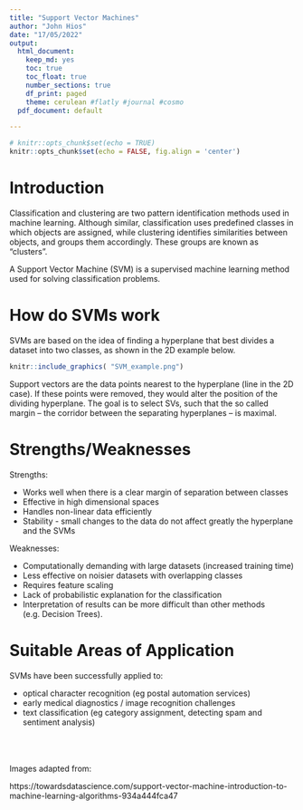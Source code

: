 ```yaml
---
title: "Support Vector Machines"
author: "John Hios"
date: "17/05/2022"
output: 
  html_document:
    keep_md: yes
    toc: true
    toc_float: true
    number_sections: true
    df_print: paged
    theme: cerulean #flatly #journal #cosmo
  pdf_document: default

---
```


```r
# knitr::opts_chunk$set(echo = TRUE)
knitr::opts_chunk$set(echo = FALSE, fig.align = 'center')
```

# Introduction

Classification and clustering are two pattern identification methods used in machine learning. Although similar, classification uses predefined classes in which objects are assigned, while clustering identifies similarities between objects, and groups them accordingly. These groups are known as "clusters".

A Support Vector Machine (SVM) is a supervised machine learning method used for solving classification problems.


# How do SVMs work

SVMs are based on the idea of finding a hyperplane that best divides a dataset into two classes, as shown in the 2D example below.

```r
knitr::include_graphics( "SVM_example.png")

```
Support vectors are the data points nearest to the hyperplane (line in the 2D case). If these points were  removed, they would alter the position of the dividing hyperplane. The goal is to select SVs, such that the so called margin – the corridor between the separating hyperplanes – is maximal.


# Strengths/Weaknesses

Strengths:

+ Works well when there is a clear margin of separation between classes
+ Effective in high dimensional spaces
+ Handles non-linear data efficiently
+ Stability - small changes to the data do not affect greatly the hyperplane and the SVMs


Weaknesses:

+ Computationally demanding with large datasets (increased  training time)
+ Less effective on noisier datasets with overlapping classes
+ Requires feature scaling
+ Lack of probabilistic explanation for the classification
+ Interpretation of results can be more difficult than other methods (e.g. Decision Trees).

# Suitable Areas of Application

SVMs have been successfully applied to: 

+ optical character recognition (eg postal automation services)
+ early medical diagnostics / image recognition challenges
+ text classification (eg category assignment, detecting spam and sentiment analysis) 

<br><br><br>
Images adapted from: 

https://towardsdatascience.com/support-vector-machine-introduction-to-machine-learning-algorithms-934a444fca47